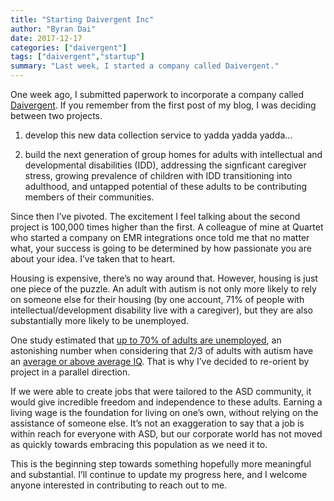 ```yaml
---
title: "Starting Daivergent Inc"
author: "Byran Dai"
date: 2017-12-17
categories: ["daivergent"]
tags: ["daivergent","startup"]
summary: "Last week, I started a company called Daivergent."
---
```


One week ago, I submitted paperwork to incorporate a company called [Daivergent](http://www.daivergent.com). If you remember from the first post of my blog, I was deciding between two projects.

1. develop this new data collection service to yadda yadda yadda...

2. build the next generation of group homes for adults with intellectual and developmental disabilities (IDD), addressing the signficant caregiver stress, growing prevalence of children with IDD transitioning into adulthood, and untapped potential of these adults to be contributing members of their communities.

Since then I've pivoted. The excitement I feel talking about the second project is 100,000 times higher than the first. A colleague of mine at Quartet who started a company on EMR integrations once told me that no matter what, your success is going to be determined by how passionate you are about your idea. I've taken that to heart.

Housing is expensive, there's no way around that. However, housing is just one piece of the puzzle. An adult with autism is not only more likely to rely on someone else for their housing (by one account, 71% of people with intellectual/development disability live with a caregiver), but they are also substantially more likely to be unemployed.

One study estimated that [up to 70% of adults are unemployed](https://macaulay.cuny.edu/eportfolios/autismandsupportedemployment/2016/05/19/outlook-for-high-functioning-individuals-with-asd/), an astonishing number when considering that 2/3 of adults with autism have an [average or above average IQ](http://usa.specialisterne.com/about-specialisterne/autism-advantage). That is why I've decided to re-orient by project in a parallel direction.

If we were able to create jobs that were tailored to the ASD community, it would give incredible freedom and independence to these adults. Earning a living wage is the foundation for living on one's own, without relying on the assistance of someone else. It's not an exaggeration to say that a job is within reach for everyone with ASD, but our corporate world has not moved as quickly towards embracing this population as we need it to.

This is the beginning step towards something hopefully more meaningful and substantial. I'll continue to update my progress here, and I welcome anyone interested in contributing to reach out to me.